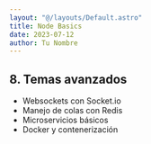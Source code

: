 ```yaml
---
layout: "@/layouts/Default.astro"
title: Node Basics
date: 2023-07-12
author: Tu Nombre
---
```

## 8. Temas avanzados

- Websockets con Socket.io
- Manejo de colas con Redis
- Microservicios básicos
- Docker y contenerización
